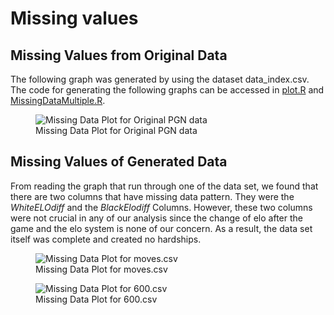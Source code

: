 # Missing values

## Missing Values from Original Data
The following graph was generated by using the dataset data_index.csv.
The code for generating the following graphs can be accessed in [plot.R](code/plot.R) and [MissingDataMultiple.R](code/MissingDataMultiple.R).


![Missing Data Plot for Original PGN data](images/missing_data.PNG)

## Missing Values of Generated Data

From reading the graph that run through one of the data set, we found that there are two columns that have missing data pattern. They were the *WhiteELOdiff* and the *BlackElodiff* Columns.
However, these two columns were not crucial in any of our analysis since the change of elo after the game and the elo system is none of our concern.
As a result, the data set itself was complete and created no hardships.

![Missing Data Plot for moves.csv](images/moves_missing_data.PNG)

![Missing Data Plot for 600.csv](images/missing_data_600.PNG)